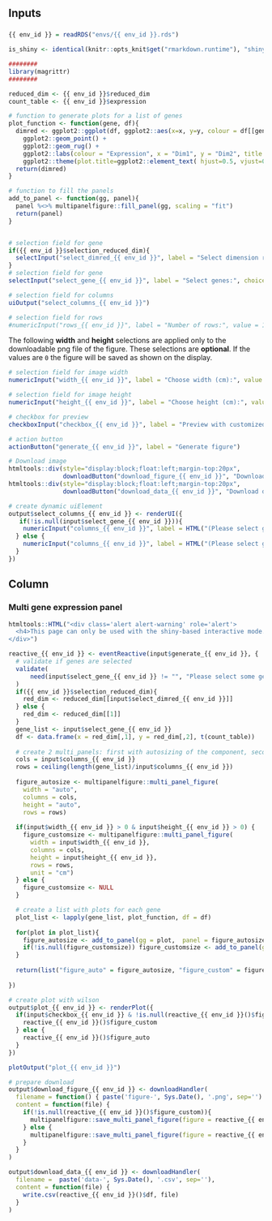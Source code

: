 <!-- Component created on  {{ date }}  -->

Inputs {.sidebar}
-------------------------------------
    
###


```r
{{ env_id }} = readRDS("envs/{{ env_id }}.rds")

is_shiny <- identical(knitr::opts_knit$get("rmarkdown.runtime"), "shiny")

########
library(magrittr)
########

reduced_dim <- {{ env_id }}$reduced_dim
count_table <- {{ env_id }}$expression
```

```r
# function to generate plots for a list of genes
plot_function <- function(gene, df){
  dimred <- ggplot2::ggplot(df, ggplot2::aes(x=x, y=y, colour = df[[gene]])) +
    ggplot2::geom_point() +
    ggplot2::geom_rug() +
    ggplot2::labs(colour = "Expression", x = "Dim1", y = "Dim2", title = gene) +
    ggplot2::theme(plot.title=ggplot2::element_text( hjust=0.5, vjust=0.5))
  return(dimred)
}

# function to fill the panels
add_to_panel <- function(gg, panel){
  panel %<>% multipanelfigure::fill_panel(gg, scaling = "fit")
  return(panel)
}
```


```r
```

```r
# selection field for gene
if({{ env_id }}$selection_reduced_dim){
  selectInput("select_dimred_{{ env_id }}", label = "Select dimension reduction:", choices = names(reduced_dim))
}
# selection field for gene
selectInput("select_gene_{{ env_id }}", label = "Select genes:", choices = rownames(count_table), multiple = TRUE)

# selection field for columns
uiOutput("select_columns_{{ env_id }}")

# selection field for rows
#numericInput("rows_{{ env_id }}", label = "Number of rows:", value = 1, min = 1)

```

The following **width** and **height** selections are applied only to the downloadable png file of the figure. These selections are **optional**. If the values are `0` the figure will be saved as shown on the display.

```r
# selection field for image width
numericInput("width_{{ env_id }}", label = "Choose width (cm):", value = 0, min = 0)

# selection field for image height
numericInput("height_{{ env_id }}", label = "Choose height (cm):", value = 0, min = 0)

# checkbox for preview
checkboxInput("checkbox_{{ env_id }}", label = "Preview with customized size", value = FALSE)

# action button
actionButton("generate_{{ env_id }}", label = "Generate figure")

# Download image
htmltools::div(style="display:block;float:left;margin-top:20px",
               downloadButton("download_figure_{{ env_id }}", "Download figure"))
htmltools::div(style="display:block;float:left;margin-top:20px",
               downloadButton("download_data_{{ env_id }}", "Download data"))

# create dynamic uiElement
output$select_columns_{{ env_id }} <- renderUI({
   if(!is.null(input$select_gene_{{ env_id }})){
    numericInput("columns_{{ env_id }}", label = HTML("(Please select genes first) <br/> Number of columns:"), value = 1, min = 1, max = length(input$select_gene_{{ env_id }}))
  } else {
    numericInput("columns_{{ env_id }}", label = HTML("(Please select genes first) <br/> Number of columns:"), value = 1, min = 1, max = 1)
  }
})


```


Column
-------------------------------------
    
### Multi gene expression panel

```r
htmltools::HTML("<div class='alert alert-warning' role='alert'>
  <h4>This page can only be used with the shiny-based interactive mode.</h4>
</div>")
```

```r
reactive_{{ env_id }} <- eventReactive(input$generate_{{ env_id }}, {
  # validate if genes are selected
  validate(
      need(input$select_gene_{{ env_id }} != "", "Please select some genes.")
  )
  if({{ env_id }}$selection_reduced_dim){
    red_dim <- reduced_dim[[input$select_dimred_{{ env_id }}]]
  } else {
    red_dim <- reduced_dim[[1]]
  }
  gene_list <- input$select_gene_{{ env_id }}
  df <- data.frame(x = red_dim[,1], y = red_dim[,2], t(count_table))
  
  # create 2 multi_panels: first with autosizing of the component, second with custom size
  cols = input$columns_{{ env_id }}
  rows = ceiling(length(gene_list)/input$columns_{{ env_id }})
  
  figure_autosize <- multipanelfigure::multi_panel_figure(
    width = "auto",
    columns = cols,
    height = "auto",
    rows = rows)
  
  if(input$width_{{ env_id }} > 0 & input$height_{{ env_id }} > 0) {
    figure_customsize <- multipanelfigure::multi_panel_figure(
      width = input$width_{{ env_id }},
      columns = cols,
      height = input$height_{{ env_id }},
      rows = rows,
      unit = "cm")
  } else {
    figure_customsize <- NULL
  }

  # create a list with plots for each gene
  plot_list <- lapply(gene_list, plot_function, df = df)
  
  for(plot in plot_list){
    figure_autosize <- add_to_panel(gg = plot,  panel = figure_autosize)
    if(!is.null(figure_customsize)) figure_customsize <- add_to_panel(gg = plot,  panel = figure_customsize)
  }
  
  return(list("figure_auto" = figure_autosize, "figure_custom" = figure_customsize, "df" = df))
  
})

# create plot with wilson
output$plot_{{ env_id }} <- renderPlot({
  if(input$checkbox_{{ env_id }} & !is.null(reactive_{{ env_id }}()$figure_custom)){
    reactive_{{ env_id }}()$figure_custom
  } else {
    reactive_{{ env_id }}()$figure_auto
  }
})

plotOutput("plot_{{ env_id }}")

# prepare download 
output$download_figure_{{ env_id }} <- downloadHandler(
  filename = function() { paste('figure-', Sys.Date(), '.png', sep='') },
  content = function(file) {
    if(!is.null(reactive_{{ env_id }}()$figure_custom)){
      multipanelfigure::save_multi_panel_figure(figure = reactive_{{ env_id }}()$figure_custom, filename = file, dpi = 300, device = "png")
    } else {
      multipanelfigure::save_multi_panel_figure(figure = reactive_{{ env_id }}()$figure_auto, filename = file, dpi = 300, device = "png")
    }
  }
)

output$download_data_{{ env_id }} <- downloadHandler(
  filename =  paste('data-', Sys.Date(), '.csv', sep=''),
  content = function(file) {
    write.csv(reactive_{{ env_id }}()$df, file)
  }
)
```


